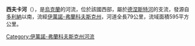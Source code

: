 {{Unreferenced|time=2015-09-22T01:38:50+00:00}}
<!-- 檔案不存在 [[Image:Сівка.jpg|right]] -->
<!-- 檔案不存在 [[Image:Сівка_центр.jpg|right]] -->
<!-- 檔案不存在 [[Image:Сівка_КЛ.jpg|right]] -->

'''西夫卡河'''（{{lang-uk|Сівка}}），是[[烏克蘭|烏克蘭]]的河流，位於該國西部，屬於[[德涅斯特河|德涅斯特河]]的支流，發源自[[多利納|多利納]]以南，流經[[伊萬諾-弗蘭科夫斯克州|伊萬諾-弗蘭科夫斯克州]]，河道全長79公里，流域面積595平方公里。

{{DEFAULTSORT:Сівка (притока Дністра)}}
[[Category:伊萬諾-弗蘭科夫斯克州河流|Category:伊萬諾-弗蘭科夫斯克州河流]]


{{Ukraine-river-stub}}